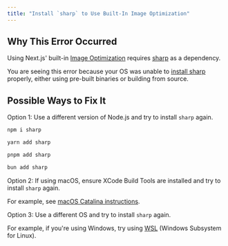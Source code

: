 ```yaml
---
title: "Install `sharp` to Use Built-In Image Optimization"
---
```


## Why This Error Occurred

Using Next.js' built-in [Image Optimization](/docs/pages/building-your-application/optimizing/images) requires [sharp](https://www.npmjs.com/package/sharp) as a dependency.

You are seeing this error because your OS was unable to [install sharp](https://sharp.pixelplumbing.com/install) properly, either using pre-built binaries or building from source.

## Possible Ways to Fix It

Option 1: Use a different version of Node.js and try to install `sharp` again.

```bash filename="Terminal"
npm i sharp
```

```bash filename="Terminal"
yarn add sharp
```

```bash filename="Terminal"
pnpm add sharp
```

```bash filename="Terminal"
bun add sharp
```

Option 2: If using macOS, ensure XCode Build Tools are installed and try to install `sharp` again.

For example, see [macOS Catalina instructions](https://github.com/nodejs/node-gyp/blob/66c0f0446749caa591ad841cd029b6d5b5c8da42/macOS_Catalina.md).

Option 3: Use a different OS and try to install `sharp` again.

For example, if you're using Windows, try using [WSL](https://docs.microsoft.com/en-us/windows/wsl/about) (Windows Subsystem for Linux).
